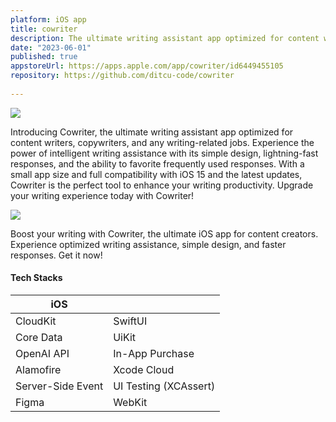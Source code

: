 ```yaml
---
platform: iOS app
title: cowriter
description: The ultimate writing assistant app optimized for content writers, copywriters, and any writing-related jobs.
date: "2023-06-01"
published: true
appstoreUrl: https://apps.apple.com/app/cowriter/id6449455105
repository: https://github.com/ditcu-code/cowriter
  
---
```


![](https://azgiwpdzokgesofpzclb.supabase.co/storage/v1/object/public/public/images/cowriter-demo.gif)

Introducing Cowriter, the ultimate writing assistant app optimized for content writers, copywriters, and any writing-related jobs. Experience the power of intelligent writing assistance with its simple design, lightning-fast responses, and the ability to favorite frequently used responses. With a small app size and full compatibility with iOS 15 and the latest updates, Cowriter is the perfect tool to enhance your writing productivity. Upgrade your writing experience today with Cowriter!

![](https://azgiwpdzokgesofpzclb.supabase.co/storage/v1/object/public/public/images/cowriter.png)

Boost your writing with Cowriter, the ultimate iOS app for content creators. Experience optimized writing assistance, simple design, and faster responses. Get it now!
<br />
#### Tech Stacks
| iOS     | |
| ----------- | ----------- |
| CloudKit      | SwiftUI       |
| Core Data   | UiKit        |
| OpenAI API      | In-App Purchase       |
| Alamofire     |  Xcode Cloud       |
| Server-Side Event    |  UI Testing (XCAssert)       |
| Figma    | WebKit        |